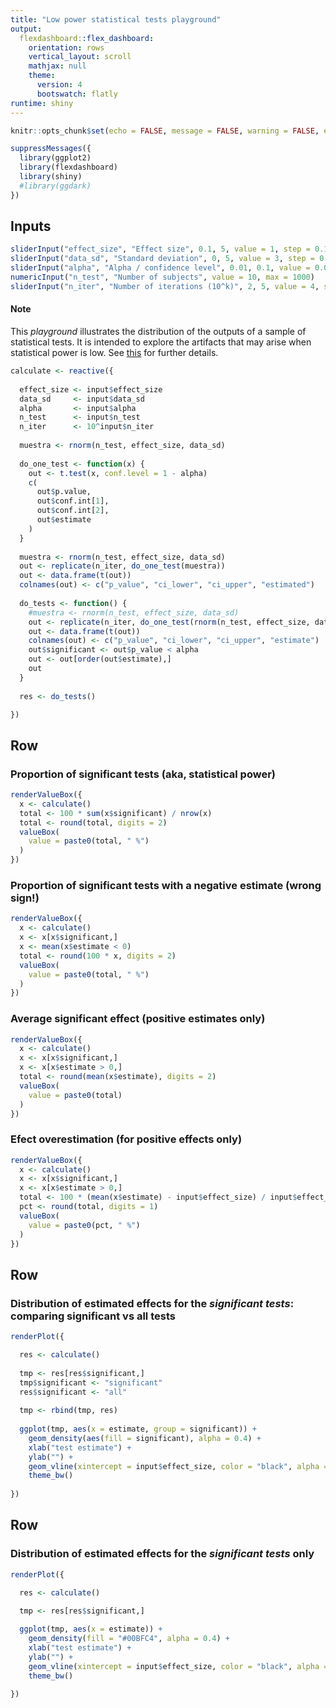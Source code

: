 ```yaml
---
title: "Low power statistical tests playground"
output:
  flexdashboard::flex_dashboard:
    orientation: rows
    vertical_layout: scroll
    mathjax: null
    theme: 
      version: 4
      bootswatch: flatly
runtime: shiny
---
```


```r
knitr::opts_chunk$set(echo = FALSE, message = FALSE, warning = FALSE, error = FALSE)
```

```r
suppressMessages({
  library(ggplot2)
  library(flexdashboard)
  library(shiny)
  #library(ggdark)
})

```


Inputs {.sidebar data-width=300}
-----------------------------------------------------------------------

```r
sliderInput("effect_size", "Effect size", 0.1, 5, value = 1, step = 0.1)
sliderInput("data_sd", "Standard deviation", 0, 5, value = 3, step = 0.1)
sliderInput("alpha", "Alpha / confidence level", 0.01, 0.1, value = 0.05, step = 0.01)
numericInput("n_test", "Number of subjects", value = 10, max = 1000)
sliderInput("n_iter", "Number of iterations (10^k)", 2, 5, value = 4, step = 0.5)
```

#### Note

This _playground_ illustrates the distribution of the outputs of a sample of statistical tests. It is intended to explore the artifacts that may arise when statistical power is low. See 
[this](https://datanalytics.com/2023/09/28/potencia-tests-estadisticos/)
for further details.


```r
calculate <- reactive({
  
  effect_size <- input$effect_size
  data_sd     <- input$data_sd
  alpha       <- input$alpha
  n_test      <- input$n_test
  n_iter      <- 10^input$n_iter
  
  muestra <- rnorm(n_test, effect_size, data_sd)
  
  do_one_test <- function(x) {
    out <- t.test(x, conf.level = 1 - alpha)
    c(
      out$p.value,
      out$conf.int[1],
      out$conf.int[2],
      out$estimate
    )
  }
  
  muestra <- rnorm(n_test, effect_size, data_sd)
  out <- replicate(n_iter, do_one_test(muestra))
  out <- data.frame(t(out))
  colnames(out) <- c("p_value", "ci_lower", "ci_upper", "estimated")
  
  do_tests <- function() {
    #muestra <- rnorm(n_test, effect_size, data_sd)
    out <- replicate(n_iter, do_one_test(rnorm(n_test, effect_size, data_sd)))
    out <- data.frame(t(out))
    colnames(out) <- c("p_value", "ci_lower", "ci_upper", "estimate")
    out$significant <- out$p_value < alpha
    out <- out[order(out$estimate),]
    out
  }
  
  res <- do_tests()

})
```


Row
-----------------------------------------------------------------------

### Proportion of significant tests (aka, statistical power) {.value-box}

```r
renderValueBox({
  x <- calculate()
  total <- 100 * sum(x$significant) / nrow(x)
  total <- round(total, digits = 2)
  valueBox(
    value = paste0(total, " %")
  )
})
```

### Proportion of significant tests with a negative estimate (wrong sign!)  {.value-box}

```r
renderValueBox({
  x <- calculate()  
  x <- x[x$significant,]
  x <- mean(x$estimate < 0)
  total <- round(100 * x, digits = 2)
  valueBox(
    value = paste0(total, " %")
  )
})
```

### Average significant effect (positive estimates only) {.value-box}

```r
renderValueBox({
  x <- calculate()  
  x <- x[x$significant,]
  x <- x[x$estimate > 0,]
  total <- round(mean(x$estimate), digits = 2)
  valueBox(
    value = paste0(total)
  )
})
```


### Efect overestimation (for positive effects only) {.value-box}

```r
renderValueBox({
  x <- calculate()  
  x <- x[x$significant,]
  x <- x[x$estimate > 0,]
  total <- 100 * (mean(x$estimate) - input$effect_size) / input$effect_size
  pct <- round(total, digits = 1)
  valueBox(
    value = paste0(pct, " %")
  )
})
```


Row
-------------------------------------

### Distribution of estimated effects for the _significant tests_: comparing significant vs all tests


```r
renderPlot({

  res <- calculate()
  
  tmp <- res[res$significant,]
  tmp$significant <- "significant"
  res$significant <- "all"
  
  tmp <- rbind(tmp, res)
  
  ggplot(tmp, aes(x = estimate, group = significant)) + 
    geom_density(aes(fill = significant), alpha = 0.4) +
    xlab("test estimate") +
    ylab("") +
    geom_vline(xintercept = input$effect_size, color = "black", alpha = 0.4) +
    theme_bw()
    
})
```


Row
-------------------------------------

### Distribution of estimated effects for the _significant tests_ only


```r
renderPlot({

  res <- calculate()
  
  tmp <- res[res$significant,]

  ggplot(tmp, aes(x = estimate)) + 
    geom_density(fill = "#00BFC4", alpha = 0.4) +
    xlab("test estimate") +
    ylab("") +
    geom_vline(xintercept = input$effect_size, color = "black", alpha = 0.4) +
    theme_bw()
    
})
```

